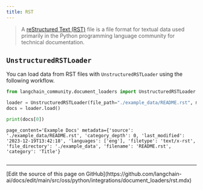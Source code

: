 ```yaml
---
title: RST
---
```


>A [reStructured Text (RST)](https://en.wikipedia.org/wiki/ReStructuredText) file is a file format for textual data used primarily in the Python programming language community for technical documentation.

## `UnstructuredRSTLoader`

You can load data from RST files with `UnstructuredRSTLoader` using the following workflow.

```python
from langchain_community.document_loaders import UnstructuredRSTLoader

loader = UnstructuredRSTLoader(file_path="./example_data/README.rst", mode="elements")
docs = loader.load()

print(docs[0])
```

```output
page_content='Example Docs' metadata={'source': './example_data/README.rst', 'category_depth': 0, 'last_modified': '2023-12-19T13:42:18', 'languages': ['eng'], 'filetype': 'text/x-rst', 'file_directory': './example_data', 'filename': 'README.rst', 'category': 'Title'}
```

```python

```

---

<Callout icon="pen-to-square" iconType="regular">
  [Edit the source of this page on GitHub](https://github.com/langchain-ai/docs/edit/main/src/oss/python/integrations/document_loaders/rst.mdx)
</Callout>
